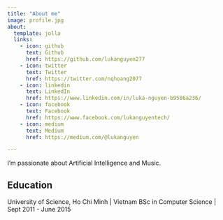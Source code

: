 ```yaml
---
title: "About me"
image: profile.jpg
about:
  template: jolla
  links:
    - icon: github
      text: Github
      href: https://github.com/lukanguyen277
    - icon: twitter
      text: Twitter
      href: https://twitter.com/nqhoang2077
    - icon: linkedin
      text: LinkedIn
      href: https://www.linkedin.com/in/luka-nguyen-b9586a236/
    - icon: facebook
      text: Facebook
      href: https://www.facebook.com/lukanguyentech/
    - icon: medium
      text: Medium
      href: https://medium.com/@lukanguyen

---
```


I'm passionate about Artificial Intelligence and Music.


## Education

University of Science, Ho Chi Minh | Vietnam
BSc in Computer Science | Sept 2011 - June 2015